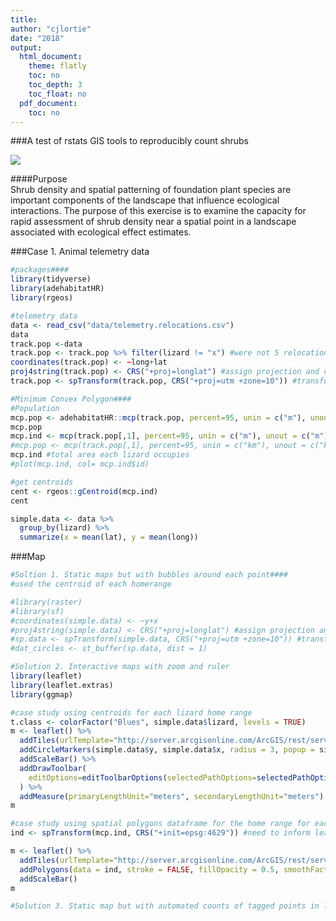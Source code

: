 ```yaml
---
title:
author: "cjlortie"
date: "2018"
output:
  html_document:
    theme: flatly
    toc: no
    toc_depth: 3
    toc_float: no
  pdf_document:
    toc: no
---
```

###A test of rstats GIS tools to reproducibly count shrubs
<br>

![](./CNM.png)
<br>

####Purpose  
Shrub density and spatial patterning of foundation plant species are important components of the landscape that influence ecological interactions. The purpose of this exercise is to examine the capacity for rapid assessment of shrub density near a spatial point in a landscape associated with ecological effect estimates.

###Case 1. Animal telemetry data
```r
#packages####
library(tidyverse)
library(adehabitatHR)
library(rgeos)

#telemetry data
data <- read_csv("data/telemetry.relocations.csv")
data
track.pop <-data
track.pop <- track.pop %>% filter(lizard != "x") #were not 5 relocations for x
coordinates(track.pop) <- ~long+lat
proj4string(track.pop) <- CRS("+proj=longlat") #assign projection and coordinate reference system
track.pop <- spTransform(track.pop, CRS("+proj=utm +zone=10")) #transform

#Minimum Convex Polygon####
#Population
mcp.pop <- adehabitatHR::mcp(track.pop, percent=95, unin = c("m"), unout = c("km2")) #unout is units out
mcp.pop
mcp.ind <- mcp(track.pop[,1], percent=95, unin = c("m"), unout = c("m")) #adding the [,1] tells it the ID and then does individually instead of collectively.
#mcp.pop <- mcp(track.pop[,1], percent=95, unin = c("km"), unout = c("km")) 
mcp.ind #total area each lizard occupies
#plot(mcp.ind, col= mcp.ind$id)

#get centroids
cent <- rgeos::gCentroid(mcp.ind)
cent

simple.data <- data %>%
  group_by(lizard) %>%
  summarize(x = mean(lat), y = mean(long))

```

###Map
```r

#Soltion 1. Static maps but with bubbles around each point####
#used the centroid of each homerange

#library(raster)
#library(sf)
#coordinates(simple.data) <- ~y+x
#proj4string(simple.data) <- CRS("+proj=longlat") #assign projection and coordinate reference system
#sp.data <- spTransform(simple.data, CRS("+proj=utm +zone=10")) #transform
#dat_circles <- st_buffer(sp.data, dist = 1)

#Solution 2. Interactive maps with zoom and ruler
library(leaflet)
library(leaflet.extras)
library(ggmap)

#case study using centroids for each lizard home range
t.class <- colorFactor("Blues", simple.data$lizard, levels = TRUE)
m <- leaflet() %>%
  addTiles(urlTemplate="http://server.arcgisonline.com/ArcGIS/rest/services/World_Imagery/MapServer/tile/{z}/{y}/{x}") %>%  
  addCircleMarkers(simple.data$y, simple.data$x, radius = 3, popup = simple.data$lizard) %>%
  addScaleBar() %>%
  addDrawToolbar(
    editOptions=editToolbarOptions(selectedPathOptions=selectedPathOptions())
  ) %>% 
  addMeasure(primaryLengthUnit="meters", secondaryLengthUnit="meters")
m

#case study using spatial polygons dataframe for the home range for each individual
ind <- spTransform(mcp.ind, CRS("+init=epsg:4629")) #need to inform leaflet projection

m <- leaflet() %>%
  addTiles(urlTemplate="http://server.arcgisonline.com/ArcGIS/rest/services/World_Imagery/MapServer/tile/{z}/{y}/{x}") %>%  
  addPolygons(data = ind, stroke = FALSE, fillOpacity = 0.5, smoothFactor = 0.5, popup = ind$id) %>%
  addScaleBar()
m

#Solution 3. Static map but with automated counts of tagged points in landscape for each shrub that is visible

```
